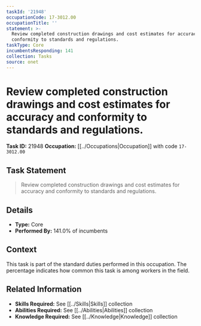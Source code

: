 ```yaml
---
taskId: '21948'
occupationCode: 17-3012.00
occupationTitle: ''
statement: >-
  Review completed construction drawings and cost estimates for accuracy and
  conformity to standards and regulations.
taskType: Core
incumbentsResponding: 141
collection: Tasks
source: onet
---
```

# Review completed construction drawings and cost estimates for accuracy and conformity to standards and regulations.

**Task ID:** 21948
**Occupation:** [[../Occupations|Occupation]] with code `17-3012.00`

## Task Statement

> Review completed construction drawings and cost estimates for accuracy and conformity to standards and regulations.

## Details

- **Type:** Core
- **Performed By:** 141.0% of incumbents

## Context

This task is part of the standard duties performed in this occupation. The percentage indicates how common this task is among workers in the field.

## Related Information

- **Skills Required:** See [[../Skills|Skills]] collection
- **Abilities Required:** See [[../Abilities|Abilities]] collection
- **Knowledge Required:** See [[../Knowledge|Knowledge]] collection
